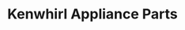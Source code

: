 ---
title: Kenwhirl Appliance Parts
image: ../images/kenwhirl.png
featured: false
tags:
    - appliance parts
    - appliance repair
    - appliance sales
description: Kenwhirl Appliance Repair is the top choice for appliance repair and parts sales. We have been serving the Metro Detroit area since 1952, providing premier appliance services at competitive rates. We repair and sell parts for all makes and models of household appliances.
link: http://www.kenwhirl.com/
facebook: https://www.facebook.com/Kenwhirl-Appliance-312830587083/
phone: tel:313-565-6688
apple: https://maps.apple.com/place?place-id=IC656E01F714C7F17&address=8300+N+Telegraph+Rd%2C+Dearborn+Heights%2C+MI++48127%2C+United+States&coordinate=42.3528899%2C-83.2736074&name=Kenwhirl+Appliance&_provider=9902
google: https://maps.app.goo.gl/2CsEu5BX7V6Xx9eLA
hours:
    sunday: Closed
    monday: 9am-5pm
    tuesday: 9am-5pm
    wednesday: 9am-5pm
    thursday: 9am-5pm
    friday: 9am-5pm
    saturday: Closed
---